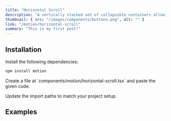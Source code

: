 ```yaml
---
title: "Horizontal Scroll"
description: "A vertically stacked set of collapsible containers allowing users to toggle content visibility. Customize the animation effects with variants and transitions for expanding/collapsing the sections."
thumbnail: { src: "/images/components/buttons.png", alt: "" }
link: "/motion/horizontal-scroll"
summary: "This is my first post!"
---
```


<ComponentPreview name="horizontal-scroll-demo" />

## Installation

<Steps>
<Step>
Install the following dependencies:
</Step>

```bash 
npm install motion
```

<Step>
    Create a file at `components/motion/horizontal-scroll.tsx` and paste the
    given code.
</Step>

<CollapsibleSource name="horizontal-scroll-demo" />

<Step>Update the import paths to match your project setup.</Step>

</Steps>

## Examples
